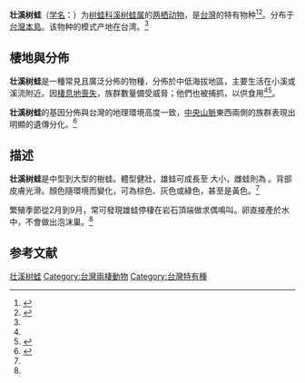 {{noteTA
|T=zh-cn:壮溪树蛙; zh-tw:褐樹蛙; 
|1=zh-cn:壮溪树蛙; zh-tw:褐樹蛙; 
}}
{{Speciesbox
| name = 壮溪树蛙
| status = LC |  status_system = iucn3.1
| status_ref = <ref name=IUCN>{{Cite journal | author = Lue Kuangyang | author2 = Chou Wenhao | title = ''Buergeria robusta'' | journal = [[The_IUCN_Red_List_of_Threatened_Species|The IUCN Red List of Threatened Species]] | volume = 2004 | page = e.T58785A11828258 | publisher = [[IUCN|IUCN]] | date = 2004 | url = http://www.iucnredlist.org/details/58785/0 | doi = 10.2305/IUCN.UK.2004.RLTS.T58785A11828258.en | access-date = 3 January 2018 | archive-date = 2018-06-01 | archive-url = https://web.archive.org/web/20180601212656/http://www.iucnredlist.org/details/58785/0 }}</ref>
| image = 母褐樹蛙眼部.JPG
| image_width = 250px
| image_caption = 壮溪树蛙（母）
| image2 = 母褐樹蛙背部.JPG
| image2_width = 250px
| genus = Buergeria
| species = robusta
| authority = (Boulenger, 1909)<ref name='id5013'>{{cite web| url =http://www.bioinfo.cn/db05/BjdwSpecies.php?action=view&id=5013| title =壮溪树蛙| work =《中国动物物种编目数据库》| publisher =中国科学院微生物研究所| author =中国科学院动物研究所| accessdate =2009-04-11| deadurl =yes| archiveurl =https://web.archive.org/web/20160305004811/http://www.bioinfo.cn/db05/BjdwSpecies.php?action=view&id=5013| archivedate =2016-03-05}}</ref>
| synonyms = ''Rhacophorus robustus'' <small>Boulenger, 1909</small><br />
''Polypedates robustus'' <small>(Boulenger, 1909)</small>
}}

'''壮溪树蛙'''（[[学名|学名]]：{{lang|la|''Buergeria robusta''}}）为[[树蛙科|树蛙科]][[溪树蛙属|溪树蛙属]]的[[两栖动物|两栖动物]]，是[[台灣|台灣]]的特有物种<ref name=frost>{{cite web |url=http://research.amnh.org/vz/herpetology/amphibia/?action=names&taxon=Buergeria+robusta |title=''Buergeria robusta'' (Boulenger, 1909) |author=Frost, Darrel R. |year=2013 |work=Amphibian Species of the World 5.6, an Online Reference |publisher=American Museum of Natural History |accessdate=23 November 2013 |archive-date=2018-12-21 |archive-url=https://web.archive.org/web/20181221041451/http://research.amnh.org/vz/herpetology/amphibia/?action=names&taxon=Buergeria+robusta }}</ref><ref>{{cite news |last1=Crooks |first1=Steven |title=Highways and Byways: Water the color of Jade |url=http://www.taipeitimes.com/News/feat/archives/2018/12/21/2003706506 |accessdate=21 December 2018 |work=Taipei Times |date=21 December 2018 |archive-date=2020-01-28 |archive-url=https://web.archive.org/web/20200128141137/http://www.taipeitimes.com/News/feat/archives/2018/12/21/2003706506 }}</ref>。分布于[[台灣島|台灣本島]]。该物种的模式产地在台湾。<ref name='id5013'/>

==棲地與分佈==
'''壮溪树蛙'''是一種常見且廣泛分佈的物種，分佈於中低海拔地區，主要生活在小溪或溪流附近。因[[棲息地喪失|棲息地喪失]]，族群數量備受威脅；他們也被捕抓，以供食用<ref name=IUCN/><ref name=BT>{{cite web |url=http://amphibia.biota.biodiv.tw/pages/356 |title=''Buergeria robusta'' |author=Lue, Kuang-Yang |date= |work=BiotaTaiwanica |publisher= |accessdate=23 November 2013 |archive-url=https://web.archive.org/web/20160304224140/http://amphibia.biota.biodiv.tw/pages/356 |archive-date=2016-03-04 |dead-url=yes }}</ref>。

'''壮溪树蛙'''的基因分佈與台灣的地理環境高度一致，[[中央山脈|中央山脈]]東西兩側的族群表現出明顯的遺傳分化。<ref>{{Cite journal | last1 = Lin | first1 = H. D. | last2 = Chen | first2 = Y. R. | last3 = Lin | first3 = S. M. | doi = 10.1016/j.ympev.2011.09.022 | title = Strict consistency between genetic and topographic landscapes of the brown tree frog (''Buergeria robusta'') in Taiwan | journal = Molecular Phylogenetics and Evolution | volume = 62 | issue = 1 | pages = 251–262 | year = 2012 | pmid =  22019937| pmc = }}</ref>

==描述==
'''壮溪树蛙'''是中型到大型的樹蛙。體型健壯，雄蛙可成長至 {{convert|4|-|5|cm|abbr=on}} 大小，雌蛙則為 {{convert|7|-|8|cm|abbr=on}}。背部皮膚光滑。顏色隨環境而變化，可為棕色、灰色或綠色，甚至是黃色。<ref name=BT/>

繁殖季節從2月到9月，常可發現雄蛙停棲在岩石頂端做求偶鳴叫。卵直接產於水中，不會做出泡沫巢。<ref name=IUCN/>

== 参考文献 ==
{{reflist}}

{{Commons category|Buergeria robusta}}
{{Wikispecies|Buergeria robusta}}

{{Taxonbar}}

[[Category:溪树蛙属|壮溪树蛙]]
[[Category:台灣兩棲動物|Category:台灣兩棲動物]]
[[Category:台灣特有種|Category:台灣特有種]]